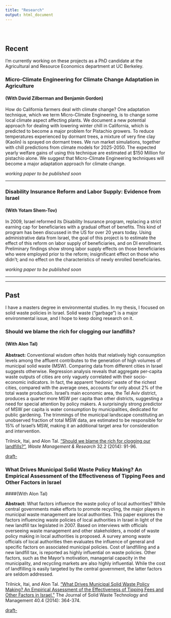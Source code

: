 ```yaml
---
title: "Research"
output: html_document
---
```


<br>

# {.tabset .tabset-fade .tabset-pills} 

## Recent

I'm currently working on these projects as a PhD candidate at the Agricultural 
and Resource Economics department at UC Berkeley.

### Micro-Climate Engineering for Climate Change Adaptation in Agriculture
#### (With David Zilberman and Benjamin Gordon)
How do California farmers deal with climate change? One adaptation technique, which we term Micro-Climate Engineering, is to change some local climate aspect affecting plants. We document a new potential approach for dealing with lowering winter chill in California, which is predicted to become a major problem for Pistachio growers. To reduce temperatures experienced by dormant trees, a mixture of very fine clay (Kaolin) is sprayed on dormant trees. We run market simulations, together with chill predictions from climate models for 2025-2050. The expected yearly welfare gains of using this technique are estimated at \$150 Million for pistachio alone. We suggest that Micro-Climate Engineering techniques will become a major adaptation approach for climate change.

*working paper to be published soon*

---

### Disability Insurance Reform and Labor Supply: Evidence from Israel
#### (With Yotam Shem-Tov)
In 2009, Israel reformed its Disability Insurance program, replacing a strict earning cap for beneficiaries with a gradual offset of benefits. This kind of program has been discussed in the US for over 20 years today. Using administrative data from Israel, the goal of this project is to estimate the effect of this reform on labor supply of beneficiaries, and on DI enrollment. Preliminary findings show strong labor supply effects on those beneficiaries who were employed prior to the reform; insignificant effect on those who didn't; and no effect on the characteristics of newly enrolled beneficiaries.

*working paper to be published soon*

---

---

## Past

I have a masters degree in environmental studies. In my thesis, I focused on solid waste policies in Israel. Solid waste ("garbage") is a major environmental issue, and I hope to keep doing research on it.

### Should we blame the rich for clogging our landfills?
#### (With Alon Tal)

**Abstract:** Conventional wisdom often holds that relatively high consumption levels among the affluent contributes to the generation of high volumes of municipal solid waste (MSW). Comparing data from different cities in Israel suggests otherwise. Regression analysis reveals that aggregate per-capita waste outputs of cities are only vaguely correlated with their socio-economic indicators. In fact, the apparent ‘hedonic’ waste of the richest cities, compared with the average ones, accounts for only about 2% of the total waste production. Israel’s main economic area, the Tel Aviv district, produces a quarter more MSW per capita than other districts, suggesting a need for special attention by policy makers. A surprisingly strong predictor of MSW per capita is water consumption by municipalities, dedicated for public gardening. The trimmings of the municipal landscape constituting an unobserved fraction of total MSW data, are estimated to be responsible for 15% of Israel’s MSW, making it an additional target area for consideration and intervention.

Trilnick, Itai, and Alon Tal. ["Should we blame the rich for clogging our landfills?"](http://wmr.sagepub.com/content/32/2/91.short), *Waste Management & Research* 32.2 (2014): 91-96.

<a href="trilnick2014should.pdf" target="_blank">draft-<i class="fa fa-file-pdf-o" aria-hidden="true"></i></a>


### What Drives Municipal Solid Waste Policy Making? An Empirical Assessment of the Effectiveness of Tipping Fees and Other Factors in Israel
####(With Alon Tal)

**Abstract:** What factors influence the waste policy of local authorities? While central governments make efforts to promote recycling, the major players in municipal waste management are local authorities. This paper explores the factors influencing waste policies of local authorities in Israel in light of the new landfill tax legislated in 2007. Based on interviews with officials overseeing waste management and other stakeholders, a model of waste policy making in local authorities is proposed. A survey among waste officials of local authorities then evaluates the influence of general and specific factors on associated municipal policies. Cost of landfilling and a new landfill tax, is reported as highly influential on waste policies. Other factors, such as the Mayor's motivation, managerial capacity in the municipality, and recycling markets are also highly influential. While the cost of landfilling is easily targeted by the central government, the latter factors are seldom addressed. 

Trilnick, Itai, and Alon Tal. ["What Drives Municipal Solid Waste Policy Making? An Empirical Assessment of the Effectiveness of Tipping Fees and Other Factors in Israel."](http://www.ingentaconnect.com/content/jswt/jswt/2014/00000040/00000004/art00008) The Journal of Solid Waste Technology and Management 40.4 (2014): 364-374.

<a href="trilnick2014whatdrives.pdf" target="_blank">draft-<i class="fa fa-file-pdf-o" aria-hidden="true"></i></a>
